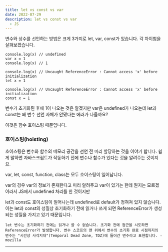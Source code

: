 ```yaml
---
title: let vs const vs var
date: 2022-07-29
description: let vs const vs var
  - JS
---
```


변수와 상수를 선언하는 방법은 크게 3가지로 let, var, const가 있습니다. 각 차이첨을 살펴보겠습니다.

```
console.log(x) // undefined
var x = 1
console.log(x) // 1
```

```
console.log(x) // Uncaught ReferenceError : Cannot access 'x' before initialization
let x = 1
```

```
console.log(x) // Uncaught ReferenceError : Cannot access 'x' before initialization
const x = 1
```

변수가 초기화된 후에 1이 나오는 것은 알겠지만 var은 undefined가 나오는데 let과 const는 왜 변수 선언 자체가 안됐다는 에러가 나올까요?

이것은 함수 호이스팅 때문입니다.

### 호이스팅(hoisting)

호이스팅은 변수와 함수의 메모리 공간을 선언 전 미리 할당하는 것을 이야기 합니다. 쉽게 말하면 자바스크립트가 작동하기 전에 변수나 함수가 있다는 것을 알려주는 것이지요.

var, let, const, function, class는 모두 호이스팅이 일어납니다.

var의 경우 var의 정보가 존재한다고 미리 알려주고 var이 있기는 한데 뭔지는 모르겠어라서
JS에서 undefined 처리를 한 것이지만

let과 const도 호이스팅이 일어나는데 undefined로 default가 정혀져 있지 않습니다. 이는 let과 const의 성질상 초기화하기 전에 읽거나 쓰게 되면 ReferenceError가 생성되는 성질을 가지고 있기 때문입니다.

```
let 변수는 초기화하기 전에는 읽거나 쓸 수 없습니다. 초기화 전에 접근을 시도하면 ReferenceError가 발생합니다. 변수 스코프의 맨 위에서 변수의 초기화 완료 시점까지의 변수는 "시간상 사각지대"(Temporal Dead Zone, TDZ)에 들어간 변수라고 표현합니다. - mozilla
```


---

